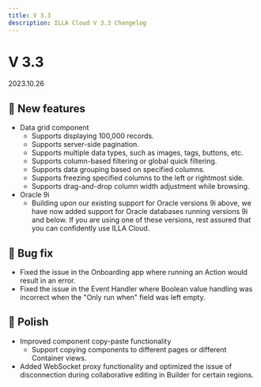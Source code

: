 ```yaml
---
title: V 3.3
description: ILLA Cloud V 3.3 Changelog
---
```


# V 3.3

2023.10.26

## 🚀 New features

* Data grid component
  * Supports displaying 100,000 records.
  * Supports server-side pagination.
  * Supports multiple data types, such as images, tags, buttons, etc.
  * Supports column-based filtering or global quick filtering.
  * Supports data grouping based on specified columns.
  * Supports freezing specified columns to the left or rightmost side.
  * Supports drag-and-drop column width adjustment while browsing.
* Oracle 9i
  * Building upon our existing support for Oracle versions 9i above, we have now added support for Oracle databases running versions 9i and below. If you are using one of these versions, rest assured that you can confidently use ILLA Cloud.

## 🐛 Bug fix

* Fixed the issue in the Onboarding app where running an Action would result in an error.
* Fixed the issue in the Event Handler where Boolean value handling was incorrect when the "Only run when" field was left empty.

## 💅 Polish

* Improved component copy-paste functionality
  * Support copying components to different pages or different Container views.
* Added WebSocket proxy functionality and optimized the issue of disconnection during collaborative editing in Builder for certain regions.
